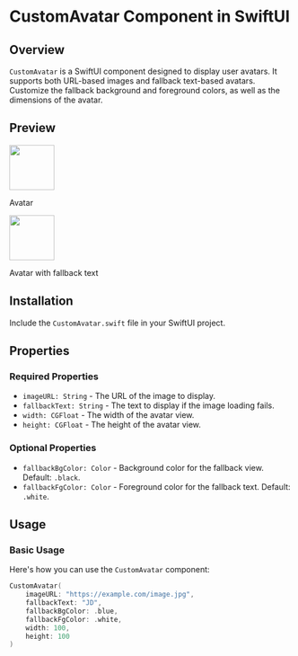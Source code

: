 # CustomAvatar Component in SwiftUI

## Overview

`CustomAvatar` is a SwiftUI component designed to display user avatars. It supports both URL-based images and fallback text-based avatars. Customize the fallback background and foreground colors, as well as the dimensions of the avatar.

## Preview

<div style={{ display: "flex", justifyContent: "center" }}>
  <div style={{ marginRight: "40px" }}>
    <img src="https://www.swiftcn.lol/avatar.png" width="80" />
    <p>Avatar</p>
  </div>
  <div>
    <img src="https://www.swiftcn.lol/avatarFallback.png" width="80" />
    <p>Avatar with fallback text</p>
  </div>
</div>

## Installation

Include the `CustomAvatar.swift` file in your SwiftUI project.

## Properties

### Required Properties

- `imageURL: String` - The URL of the image to display.
- `fallbackText: String` - The text to display if the image loading fails.
- `width: CGFloat` - The width of the avatar view.
- `height: CGFloat` - The height of the avatar view.

### Optional Properties

- `fallbackBgColor: Color` - Background color for the fallback view. Default: `.black`.
- `fallbackFgColor: Color` - Foreground color for the fallback text. Default: `.white`.

## Usage

### Basic Usage

Here's how you can use the `CustomAvatar` component:

```swift
CustomAvatar(
    imageURL: "https://example.com/image.jpg",
    fallbackText: "JD",
    fallbackBgColor: .blue,
    fallbackFgColor: .white,
    width: 100,
    height: 100
)
```
